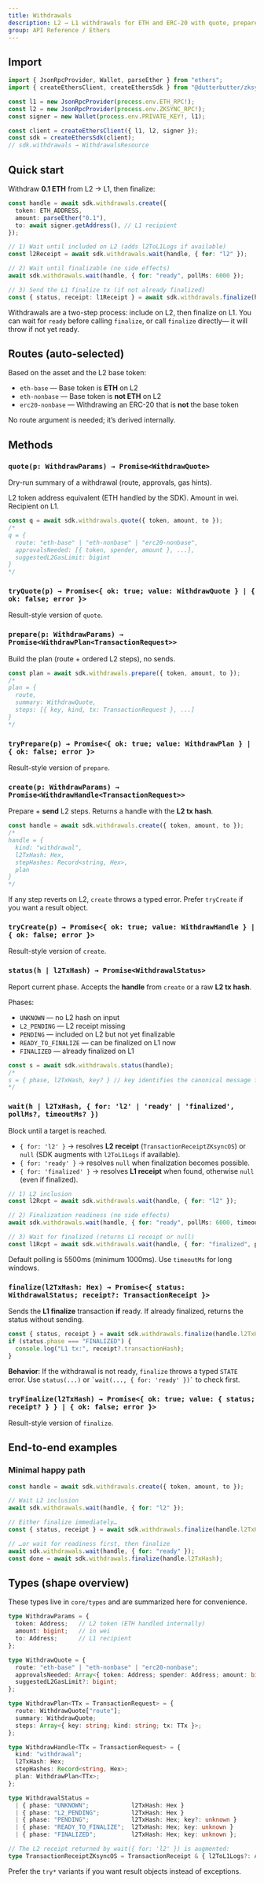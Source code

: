 ```yaml
---
title: Withdrawals
description: L2 → L1 withdrawals for ETH and ERC-20 with quote, prepare, create, status, wait, and finalize helpers.
group: API Reference / Ethers
---
```


## Import

```ts
import { JsonRpcProvider, Wallet, parseEther } from "ethers";
import { createEthersClient, createEthersSdk } from "@dutterbutter/zksync-sdk/ethers";

const l1 = new JsonRpcProvider(process.env.ETH_RPC!);
const l2 = new JsonRpcProvider(process.env.ZKSYNC_RPC!);
const signer = new Wallet(process.env.PRIVATE_KEY!, l1);

const client = createEthersClient({ l1, l2, signer });
const sdk = createEthersSdk(client);
// sdk.withdrawals → WithdrawalsResource
```

## Quick start

Withdraw **0.1 ETH** from L2 → L1, then finalize:

```ts
const handle = await sdk.withdrawals.create({
  token: ETH_ADDRESS,
  amount: parseEther("0.1"),
  to: await signer.getAddress(), // L1 recipient
});

// 1) Wait until included on L2 (adds l2ToL1Logs if available)
const l2Receipt = await sdk.withdrawals.wait(handle, { for: "l2" });

// 2) Wait until finalizable (no side effects)
await sdk.withdrawals.wait(handle, { for: "ready", pollMs: 6000 });

// 3) Send the L1 finalize tx (if not already finalized)
const { status, receipt: l1Receipt } = await sdk.withdrawals.finalize(handle.l2TxHash);
```

<Tip>
  Withdrawals are a two-step process: include on L2, then finalize on L1. You can wait for <code>ready</code> before calling <code>finalize</code>, or call <code>finalize</code> directly— it will throw if not yet ready.
</Tip>

## Routes (auto-selected)

Based on the asset and the L2 base token:

* `eth-base` — Base token is **ETH** on L2
* `eth-nonbase` — Base token is **not ETH** on L2
* `erc20-nonbase` — Withdrawing an ERC-20 that is **not** the base token

No route argument is needed; it’s derived internally.

## Methods

### `quote(p: WithdrawParams) → Promise<WithdrawQuote>`

Dry-run summary of a withdrawal (route, approvals, gas hints).

<ParamField name="p.token" type="Address" required>
  L2 token address equivalent (ETH handled by the SDK).
</ParamField>
<ParamField name="p.amount" type="bigint" required>
  Amount in wei.
</ParamField>
<ParamField name="p.to" type="Address" required>
  Recipient on L1.
</ParamField>

```ts
const q = await sdk.withdrawals.quote({ token, amount, to });
/*
q = {
  route: "eth-base" | "eth-nonbase" | "erc20-nonbase",
  approvalsNeeded: [{ token, spender, amount }, ...],
  suggestedL2GasLimit: bigint
}
*/
```

### `tryQuote(p) → Promise<{ ok: true; value: WithdrawQuote } | { ok: false; error }>`

Result-style version of `quote`.

### `prepare(p: WithdrawParams) → Promise<WithdrawPlan<TransactionRequest>>`

Build the plan (route + ordered L2 steps), no sends.

```ts
const plan = await sdk.withdrawals.prepare({ token, amount, to });
/*
plan = {
  route,
  summary: WithdrawQuote,
  steps: [{ key, kind, tx: TransactionRequest }, ...]
}
*/
```

### `tryPrepare(p) → Promise<{ ok: true; value: WithdrawPlan } | { ok: false; error }>`

Result-style version of `prepare`.

### `create(p: WithdrawParams) → Promise<WithdrawHandle<TransactionRequest>>`

Prepare + **send** L2 steps. Returns a handle with the **L2 tx hash**.

```ts
const handle = await sdk.withdrawals.create({ token, amount, to });
/*
handle = {
  kind: "withdrawal",
  l2TxHash: Hex,
  stepHashes: Record<string, Hex>,
  plan
}
*/
```

<Warning>
  If any step reverts on L2, <code>create</code> throws a typed error. Prefer <code>tryCreate</code> if you want a result object.
</Warning>

### `tryCreate(p) → Promise<{ ok: true; value: WithdrawHandle } | { ok: false; error }>`

Result-style version of `create`.

### `status(h | l2TxHash) → Promise<WithdrawalStatus>`

Report current phase. Accepts the **handle** from `create` or a raw **L2 tx hash**.

Phases:

* `UNKNOWN` — no L2 hash on input
* `L2_PENDING` — L2 receipt missing
* `PENDING` — included on L2 but not yet finalizable
* `READY_TO_FINALIZE` — can be finalized on L1 now
* `FINALIZED` — already finalized on L1

```ts
const s = await sdk.withdrawals.status(handle);
/*
s = { phase, l2TxHash, key? } // key identifies the canonical message for finalization
*/
```

### `wait(h | l2TxHash, { for: 'l2' | 'ready' | 'finalized', pollMs?, timeoutMs? })`

Block until a target is reached.

* `{ for: 'l2' }` → resolves **L2 receipt** (`TransactionReceiptZKsyncOS`) or `null`
  (SDK augments with `l2ToL1Logs` if available).
* `{ for: 'ready' }` → resolves `null` when finalization becomes possible.
* `{ for: 'finalized' }` → resolves **L1 receipt** when found, otherwise `null` (even if finalized).

```ts
// 1) L2 inclusion
const l2Rcpt = await sdk.withdrawals.wait(handle, { for: "l2" });

// 2) Finalization readiness (no side effects)
await sdk.withdrawals.wait(handle, { for: "ready", pollMs: 6000, timeoutMs: 15 * 60_000 });

// 3) Wait for finalized (returns L1 receipt or null)
const l1Rcpt = await sdk.withdrawals.wait(handle, { for: "finalized", pollMs: 7000 });
```

<Tip>
  Default polling is 5500ms (minimum 1000ms). Use <code>timeoutMs</code> for long windows.
</Tip>

### `finalize(l2TxHash: Hex) → Promise<{ status: WithdrawalStatus; receipt?: TransactionReceipt }>`

Sends the **L1 finalize** transaction **if** ready. If already finalized, returns the status without sending.

```ts
const { status, receipt } = await sdk.withdrawals.finalize(handle.l2TxHash);
if (status.phase === "FINALIZED") {
  console.log("L1 tx:", receipt?.transactionHash);
}
```

<Callout>
  <b>Behavior</b>: If the withdrawal is not ready, <code>finalize</code> throws a typed <code>STATE</code> error.  
  Use <code>status(...)</code> or <code>`wait(..., { for: 'ready' })`</code> to check first.
</Callout>

### `tryFinalize(l2TxHash) → Promise<{ ok: true; value: { status; receipt? } } | { ok: false; error }>`

Result-style version of `finalize`.

## End-to-end examples

### Minimal happy path

```ts
const handle = await sdk.withdrawals.create({ token, amount, to });

// Wait L2 inclusion
await sdk.withdrawals.wait(handle, { for: "l2" });

// Either finalize immediately…
const { status, receipt } = await sdk.withdrawals.finalize(handle.l2TxHash);

// …or wait for readiness first, then finalize
await sdk.withdrawals.wait(handle, { for: "ready" });
const done = await sdk.withdrawals.finalize(handle.l2TxHash);
```

## Types (shape overview)

These types live in `core/types` and are summarized here for convenience.

```ts
type WithdrawParams = {
  token: Address;   // L2 token (ETH handled internally)
  amount: bigint;   // in wei
  to: Address;      // L1 recipient
};

type WithdrawQuote = {
  route: "eth-base" | "eth-nonbase" | "erc20-nonbase";
  approvalsNeeded: Array<{ token: Address; spender: Address; amount: bigint }>;
  suggestedL2GasLimit?: bigint;
};

type WithdrawPlan<TTx = TransactionRequest> = {
  route: WithdrawQuote["route"];
  summary: WithdrawQuote;
  steps: Array<{ key: string; kind: string; tx: TTx }>;
};

type WithdrawHandle<TTx = TransactionRequest> = {
  kind: "withdrawal";
  l2TxHash: Hex;
  stepHashes: Record<string, Hex>;
  plan: WithdrawPlan<TTx>;
};

type WithdrawalStatus =
  | { phase: "UNKNOWN";            l2TxHash: Hex }
  | { phase: "L2_PENDING";         l2TxHash: Hex }
  | { phase: "PENDING";            l2TxHash: Hex; key?: unknown }
  | { phase: "READY_TO_FINALIZE";  l2TxHash: Hex; key: unknown }
  | { phase: "FINALIZED";          l2TxHash: Hex; key: unknown };

// The L2 receipt returned by wait({ for: 'l2' }) is augmented:
type TransactionReceiptZKsyncOS = TransactionReceipt & { l2ToL1Logs?: Array<unknown> };
```

<Tip>
  Prefer the <code>try*</code> variants if you want result objects instead of exceptions.
</Tip>
